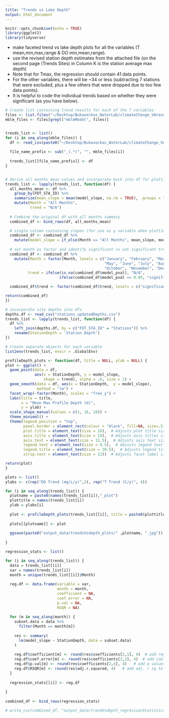 ```yaml
---
title: "Trends vs Lake Depth"
output: html_document
---
```


```r
knitr::opts_chunk$set(echo = TRUE)
library(ggplot2)
library(tidyverse)

```

- make faceted trend vs lake depth plots for all the variables (T mean,min,max,range & DO min,mean,range).
- use the revised station depth estimates from the attached file (on the second page (Trends Sites) in Column K is the station average max depth)
- Note that for Tmax, the regression should contain 41 data points.
- For the other variables, there will be ~34 or less (subtracting 7 stations that were excluded, plus a few others that were dropped due to too few data points).
- It is helpful to code the individual trends based on whether they were significant (as you have below).

```r
# Create list containing trend results for each of the 7 variables
files <- list.files("~/Desktop/Bukaveckas_WaterLab/climateChange_VAreservoirs/output_data")
mblm_files <- files[grepl("mblmModel", files)]


trends_list <- list()
for (i in seq_along(mblm_files)) {
  df <- read_csv(paste0("~/Desktop/Bukaveckas_WaterLab/climateChange_VAreservoirs/output_data", "/", mblm_files[i]))
  
  file_name_prefix <- sub("_(.*)", "", mblm_files[i])
  
  trends_list[[file_name_prefix]] <- df
}


# derive all months mean values and incorporate back into df for plotting
trends_list <- lapply(trends_list, function(df) {
  all_months_mean <- df %>%
    group_by(FDT_STA_ID) %>%
    summarize(mean_slope = mean(model_slope, na.rm = TRUE), .groups = "drop") %>%
    mutate(Month = "All Months",
           trend = "N/A")
  
  # Combine the original df with all months summary
  combined_df <- bind_rows(df, all_months_mean)

  # single column containing slopes (for use as y variable when plotting) -- currently "All Months" slopes are in their own column
  combined_df <- combined_df %>%
    mutate(model_slope = if_else(Month == "All Months", mean_slope, model_slope))
  
  # set month as factor and identify significant vs not significant trends
  combined_df <- combined_df %>%
    mutate(Month = factor(Month, levels = c("January", "February", "March", "April", 
                                            "May", "June", "July", "August", "September", 
                                            "October", "November", "December", "All Months")),
          trend = ifelse(is.na(combined_df$model_pval), "N/A",
                        ifelse(combined_df$model_pval <= 0.05, "significant", "not significant"))) 

  combined_df$trend <- factor(combined_df$trend, levels = c("significant", "not significant", "N/A"))

return(combined_df)
})

# incorporate site depths into dfs
depths.df <- read_csv("stations_updatedDepths.csv")
trends_list <- lapply(trends_list, function(df) {
  df %>% 
    left_join(depths.df, by = c("FDT_STA_ID" = "Stations")) %>%
    rename(StationDepth = 'Station Depth')
})

# Create separate objects for each variable
list2env(trends_list, envir = .GlobalEnv)

```

```r

profileDepth_plots <- function(df, title = NULL, ylab = NULL) {
plot <- ggplot() +
  geom_point(data = df,
             aes(x = StationDepth, y = model_slope,
                 shape = trend), alpha = .6, size = 2) +
  geom_smooth(data = df, aes(x = StationDepth,  y = model_slope),
              method = "lm") +
  facet_wrap(~factor(Month), scales = "free_y") +
  labs(title = title,
       x = "Mean Max Profile Depth (m)",
       y = ylab) +  
  scale_shape_manual(values = c(1, 16, 10)) +
  theme_minimal() + 
  theme(legend.position = "top",
        panel.border = element_rect(colour = "black", fill=NA, size=.5),
        plot.title = element_text(size = 16),  # Adjusts plot title size
        axis.title = element_text(size = 14),  # Adjusts axis titles size
        axis.text = element_text(size = 11.5),  # Adjusts axis text size
        legend.text = element_text(size = 9.5),  # Adjusts legend text size
        legend.title = element_text(size = 10.5),  # Adjusts legend title size
        strip.text = element_text(size = 12))  # Adjusts facet label size

return(plot)
}

```

```r
plots <- list()
ylabs <- c(rep("DO Trend (mg/L/y)",3), rep("T Trend (C/y)", 4))

for (i in seq_along(trends_list)) {
  plotname = paste0(names(trends_list[i]),"_plot")
  plottitle = names(trends_list[i])
  ylab = ylabs[i]
  
  plot <- profileDepth_plots(trends_list[[i]], title = paste0(plottitle, " vs. Profile Depth"), ylab = ylab)
  
  plots[[plotname]] <- plot
  
  ggsave(paste0("output_data/trendsVsdepth_plots/" ,plotname, ".jpg"))
  
}

```

```r

regression_stats <- list()

for (i in seq_along(trends_list)) {
  data = trends_list[[i]]
  var = names(trends_list[i])
  month = unique(trends_list[[i]]$Month)
  
  reg.df <- data.frame(variable = var,
                       month = month,
                       coefficient = NA,
                       coef.error = NA,
                       p.val = NA,
                       RSQR = NA)
  
  for (m in seq_along(month)) {
    subset.data = data %>%
      filter(Month == month[m])
    
    res <- summary(
      lm(model_slope ~ StationDepth, data = subset.data)
    )
    
    reg.df$coefficient[m] <- round(res$coefficients[2,1], 4)  # add reg. coefficient to results summary
    reg.df$coef.error[m] <- round(res$coefficients[2,2], 4)  # add coefficient error to results summary
    reg.df$p.val[m] <- round(res$coefficients[2,4], 4)   # add p values to results summary
    reg.df$RSQR[m] <- round(res$adj.r.squared, 4)   # add adj. r sq to results summary
  }
  
  regression_stats[[i]] <- reg.df
    
}
  
combined_df <- bind_rows(regression_stats)

# write_csv(combined_df, "output_data/trendVsdepth_regressionStatistics.csv")

```